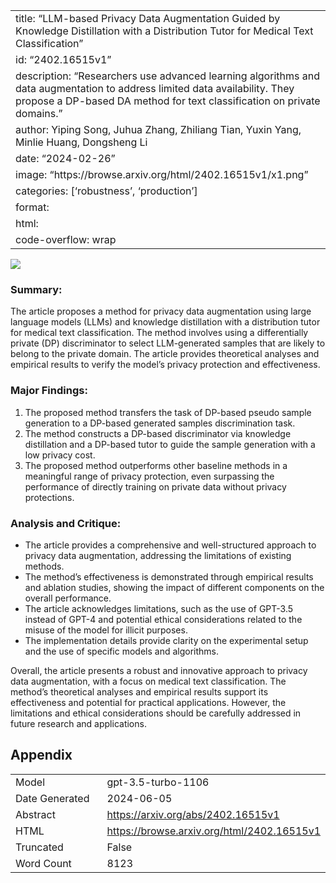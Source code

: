 
---
title: "LLM-based Privacy Data Augmentation Guided by Knowledge Distillation with a Distribution Tutor for Medical Text Classification"
id: "2402.16515v1"
description: "Researchers use advanced learning algorithms and data augmentation to address limited data availability. They propose a DP-based DA method for text classification on private domains."
author: Yiping Song, Juhua Zhang, Zhiliang Tian, Yuxin Yang, Minlie Huang, Dongsheng Li
date: "2024-02-26"
image: "https://browse.arxiv.org/html/2402.16515v1/x1.png"
categories: ['robustness', 'production']
format:
  html:
    code-overflow: wrap
---

![](https://browse.arxiv.org/html/2402.16515v1/x1.png)

### Summary:
The article proposes a method for privacy data augmentation using large language models (LLMs) and knowledge distillation with a distribution tutor for medical text classification. The method involves using a differentially private (DP) discriminator to select LLM-generated samples that are likely to belong to the private domain. The article provides theoretical analyses and empirical results to verify the model's privacy protection and effectiveness.

### Major Findings:
1. The proposed method transfers the task of DP-based pseudo sample generation to a DP-based generated samples discrimination task.
2. The method constructs a DP-based discriminator via knowledge distillation and a DP-based tutor to guide the sample generation with a low privacy cost.
3. The proposed method outperforms other baseline methods in a meaningful range of privacy protection, even surpassing the performance of directly training on private data without privacy protections.

### Analysis and Critique:
- The article provides a comprehensive and well-structured approach to privacy data augmentation, addressing the limitations of existing methods.
- The method's effectiveness is demonstrated through empirical results and ablation studies, showing the impact of different components on the overall performance.
- The article acknowledges limitations, such as the use of GPT-3.5 instead of GPT-4 and potential ethical considerations related to the misuse of the model for illicit purposes.
- The implementation details provide clarity on the experimental setup and the use of specific models and algorithms.

Overall, the article presents a robust and innovative approach to privacy data augmentation, with a focus on medical text classification. The method's theoretical analyses and empirical results support its effectiveness and potential for practical applications. However, the limitations and ethical considerations should be carefully addressed in future research and applications.

## Appendix

|          |          |
|----------|----------|
| Model     | gpt-3.5-turbo-1106       |
| Date Generated     | 2024-06-05       |
| Abstract | [https://arxiv.org/abs/2402.16515v1](https://arxiv.org/abs/2402.16515v1)        |
| HTML     | [https://browse.arxiv.org/html/2402.16515v1](https://browse.arxiv.org/html/2402.16515v1)       |
| Truncated       | False       |
| Word Count       | 8123       |